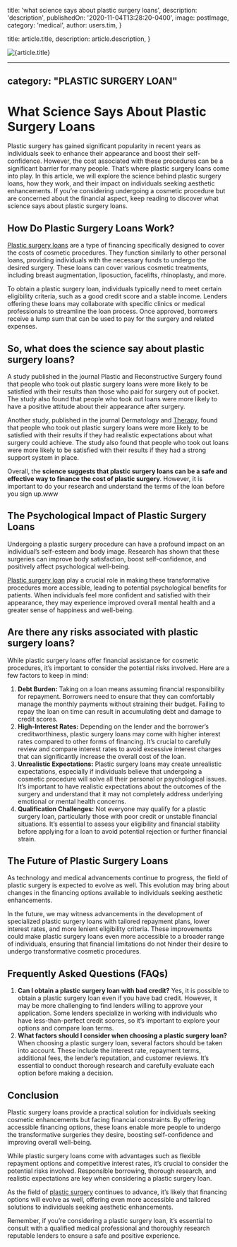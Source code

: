 
  title: 'what science says about plastic surgery loans',
  description: 'description',
  publishedOn: '2020-11-04T13:28:20-0400',
  image: postImage,
  category: 'medical',
  author: users.tim,
}

  title: article.title,
  description: article.description,
}


<Image src={postImage} alt={article.title} />

---
category: "PLASTIC SURGERY LOAN"
---

# What Science Says About Plastic Surgery Loans

Plastic surgery has gained significant popularity in recent years as individuals seek to enhance their appearance and boost their self-confidence. However, the cost associated with these procedures can be a significant barrier for many people. That’s where plastic surgery loans come into play. In this article, we will explore the science behind plastic surgery loans, how they work, and their impact on individuals seeking aesthetic enhancements. If you’re considering undergoing a cosmetic procedure but are concerned about the financial aspect, keep reading to discover what science says about plastic surgery loans.

## How Do Plastic Surgery Loans Work?

[Plastic surgery loans](https://tlc.com.au/can-you-get-plastic-surgery-loans-for-breast-lift/) are a type of financing specifically designed to cover the costs of cosmetic procedures. They function similarly to other personal loans, providing individuals with the necessary funds to undergo the desired surgery. These loans can cover various cosmetic treatments, including breast augmentation, liposuction, facelifts, rhinoplasty, and more.

To obtain a plastic surgery loan, individuals typically need to meet certain eligibility criteria, such as a good credit score and a stable income. Lenders offering these loans may collaborate with specific clinics or medical professionals to streamline the loan process. Once approved, borrowers receive a lump sum that can be used to pay for the surgery and related expenses.

## So, what does the science say about plastic surgery loans?

A study published in the journal Plastic and Reconstructive Surgery found that people who took out plastic surgery loans were more likely to be satisfied with their results than those who paid for surgery out of pocket. The study also found that people who took out loans were more likely to have a positive attitude about their appearance after surgery.

Another study, published in the journal Dermatology and [Therapy](https://en.wikipedia.org/wiki/Therapy), found that people who took out plastic surgery loans were more likely to be satisfied with their results if they had realistic expectations about what surgery could achieve. The study also found that people who took out loans were more likely to be satisfied with their results if they had a strong support system in place.

Overall, the **science suggests that plastic surgery loans can be a safe and effective way to finance the cost of plastic surgery**. However, it is important to do your research and understand the terms of the loan before you sign up.www

## The Psychological Impact of Plastic Surgery Loans

Undergoing a plastic surgery procedure can have a profound impact on an individual’s self-esteem and body image. Research has shown that these surgeries can improve body satisfaction, boost self-confidence, and positively affect psychological well-being.

[Plastic surgery loan](https://tlc.com.au/can-you-get-plastic-surgery-loans-for-breast-lift/) play a crucial role in making these transformative procedures more accessible, leading to potential psychological benefits for patients. When individuals feel more confident and satisfied with their appearance, they may experience improved overall mental health and a greater sense of happiness and well-being.

## Are there any risks associated with plastic surgery loans?

While plastic surgery loans offer financial assistance for cosmetic procedures, it’s important to consider the potential risks involved. Here are a few factors to keep in mind:

1.  **Debt Burden:** Taking on a loan means assuming financial responsibility for repayment. Borrowers need to ensure that they can comfortably manage the monthly payments without straining their budget. Failing to repay the loan on time can result in accumulating debt and damage to credit scores.
2.  **High-Interest Rates:** Depending on the lender and the borrower’s creditworthiness, plastic surgery loans may come with higher interest rates compared to other forms of financing. It’s crucial to carefully review and compare interest rates to avoid excessive interest charges that can significantly increase the overall cost of the loan.
3.  **Unrealistic Expectations:** Plastic surgery loans may create unrealistic expectations, especially if individuals believe that undergoing a cosmetic procedure will solve all their personal or psychological issues. It’s important to have realistic expectations about the outcomes of the surgery and understand that it may not completely address underlying emotional or mental health concerns.
4.  **Qualification Challenges:** Not everyone may qualify for a plastic surgery loan, particularly those with poor credit or unstable financial situations. It’s essential to assess your eligibility and financial stability before applying for a loan to avoid potential rejection or further financial strain.

## The Future of Plastic Surgery Loans

As technology and medical advancements continue to progress, the field of plastic surgery is expected to evolve as well. This evolution may bring about changes in the financing options available to individuals seeking aesthetic enhancements.

In the future, we may witness advancements in the development of specialized plastic surgery loans with tailored repayment plans, lower interest rates, and more lenient eligibility criteria. These improvements could make plastic surgery loans even more accessible to a broader range of individuals, ensuring that financial limitations do not hinder their desire to undergo transformative cosmetic procedures.

## Frequently Asked Questions (FAQs)

1.  **Can I obtain a plastic surgery loan with bad credit?**
    Yes, it is possible to obtain a plastic surgery loan even if you have bad credit. However, it may be more challenging to find lenders willing to approve your application. Some lenders specialize in working with individuals who have less-than-perfect credit scores, so it’s important to explore your options and compare loan terms.
2.  **What factors should I consider when choosing a plastic surgery loan?**
    When choosing a plastic surgery loan, several factors should be taken into account. These include the interest rate, repayment terms, additional fees, the lender’s reputation, and customer reviews. It’s essential to conduct thorough research and carefully evaluate each option before making a decision.

## Conclusion

Plastic surgery loans provide a practical solution for individuals seeking cosmetic enhancements but facing financial constraints. By offering accessible financing options, these loans enable more people to undergo the transformative surgeries they desire, boosting self-confidence and improving overall well-being.

While plastic surgery loans come with advantages such as flexible repayment options and competitive interest rates, it’s crucial to consider the potential risks involved. Responsible borrowing, thorough research, and realistic expectations are key when considering a plastic surgery loan.

As the field of [plastic surgery](https://en.wikipedia.org/wiki/Plastic_surgery) continues to advance, it’s likely that financing options will evolve as well, offering even more accessible and tailored solutions to individuals seeking aesthetic enhancements.

Remember, if you’re considering a plastic surgery loan, it’s essential to consult with a qualified medical professional and thoroughly research reputable lenders to ensure a safe and positive experience.
